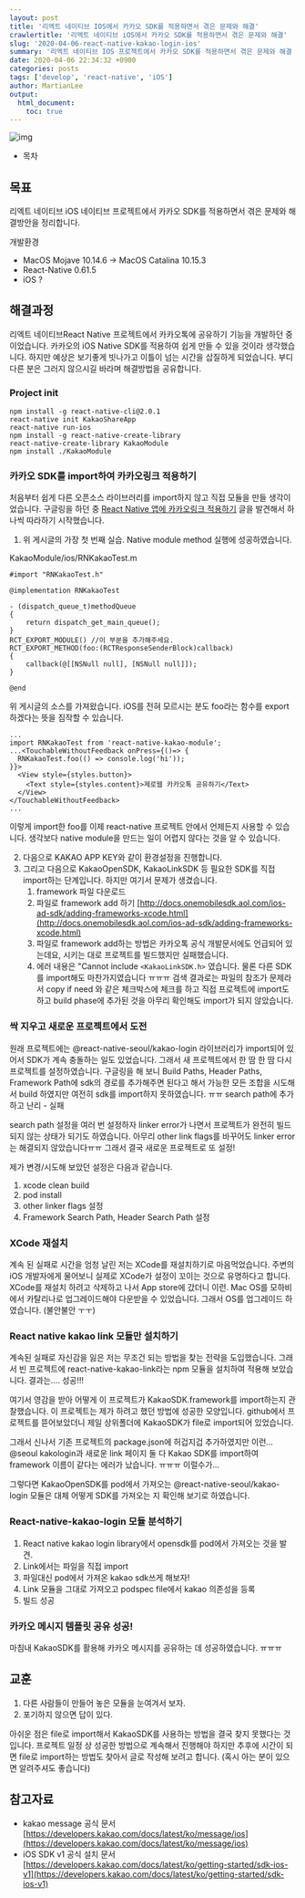 ```yaml
---
layout: post
title: '리엑트 네이티브 IOS에서 카카오 SDK를 적용하면서 겪은 문제와 해결'
crawlertitle: '리엑트 네이티브 iOS에서 카카오 SDK를 적용하면서 겪은 문제와 해결'
slug: '2020-04-06-react-native-kakao-login-ios'
summary: '리엑트 네이티브 IOS 프로젝트에서 카카오 SDK를 적용하면서 겪은 문제와 해결 방법을 알아봅니다.'
date: 2020-04-06 22:34:32 +0900
categories: posts
tags: ['develop', 'react-native', 'iOS']
author: MartianLee
output:
  html_document:
    toc: true
---
```


![img](../images/200406_react-native-kakao-login/0.jpg)

- 목차

## 목표

리엑트 네이티브 iOS 네이티브 프로젝트에서 카카오 SDK를 적용하면서 겪은 문제와 해결방안을 정리합니다.

개발환경

- MacOS Mojave 10.14.6 -> MacOS Catalina 10.15.3
- React-Native 0.61.5
- iOS ?

## 해결과정

리엑트 네이티브React Native 프로젝트에서 카카오톡에 공유하기 기능을 개발하던 중이었습니다. 카카오의 iOS Native SDK를 적용하여 쉽게 만들 수 있을 것이라 생각했습니다.
하지만 예상은 보기좋게 빗나가고 이틀이 넘는 시간을 삽질하게 되었습니다. 부디 다른 분은 그러지 않으시길 바라며 해결방법을 공유합니다.

### Project init

```
npm install -g react-native-cli@2.0.1
react-native init KakaoShareApp
react-native run-ios
npm install -g react-native-create-library
react-native-create-library KakaoModule
npm install ./KakaoModule
```

### 카카오 SDK를 import하여 카카오링크 적용하기

처음부터 쉽게 다른 오픈소스 라이브러리를 import하지 않고 직접 모듈을 만들 생각이었습니다. 구글링을 하던 중 [React Native 앱에 카카오링크 적용하기](https://medium.com/@zeroweb.tech/react-native-앱에-카카오링크-적용하기-d170d31b780b) 글을 발견해서 하나씩 따라하기 시작했습니다.

1. 위 게시글의 가장 첫 번째 실습. Native module method 실행에 성공하였습니다.

KakaoModule/ios/RNKakaoTest.m

```
#import "RNKakaoTest.h"

@implementation RNKakaoTest

- (dispatch_queue_t)methodQueue
{
    return dispatch_get_main_queue();
}
RCT_EXPORT_MODULE() //이 부분을 추가해주세요.
RCT_EXPORT_METHOD(foo:(RCTResponseSenderBlock)callback)
{
    callback(@[[NSNull null], [NSNull null]]);
}

@end
```

위 게시글의 소스를 가져왔습니다. iOS를 전혀 모르시는 분도 foo라는 함수를 export하겠다는 뜻을 짐작할 수 있습니다.

```
...
import RNKakaoTest from 'react-native-kakao-module';
...<TouchableWithoutFeedback onPress={()=> {
  RNKakaoTest.foo(() => console.log('hi'));
}}>
  <View style={styles.button}>
    <Text style={styles.content}>제로웹 카카오톡 공유하기</Text>
  </View>
</TouchableWithoutFeedback>
...
```

이렇게 import한 foo를 이제 react-native 프로젝트 안에서 언제든지 사용할 수 있습니다.
생각보다 native module을 만드는 일이 어렵지 않다는 것을 알 수 있습니다.

2. 다음으로 KAKAO APP KEY와 같이 환경설정을 진행합니다.
3. 그리고 다음으로 KakaoOpenSDK, KakaoLinkSDK 등 필요한 SDK를 직접 import하는 단계입니다. 하지만 여기서 문제가 생겼습니다.
   1. framework 파일 다운로드
   2. 파일로 framework add 하기 [http://docs.onemobilesdk.aol.com/ios-ad-sdk/adding-frameworks-xcode.html](http://docs.onemobilesdk.aol.com/ios-ad-sdk/adding-frameworks-xcode.html)
   3. 파일로 framework add하는 방법은 카카오톡 공식 개발문서에도 언급되어 있는데요, 시키는 대로 프로젝트를 빌드했지만 실패했습니다.
   4. 에러 내용은 "Cannot include `<KakaoLinkSDK.h>` 였습니다. 물론 다른 SDK를 import해도 마찬가지였습니다 ㅠㅠㅠ
      검색 결과로는 파일의 참조가 문제라서 copy if need 와 같은 체크박스에 체크를 하고 직접 프로젝트에 import도 하고 build phase에 추가된 것을 아무리 확인해도 import가 되지 않았습니다.

### 싹 지우고 새로운 프로젝트에서 도전

원래 프로젝트에는 @react-native-seoul/kakao-login 라이브러리가 import되어 있어서 SDK가 계속 충돌하는 일도 있었습니다. 그래서 새 프로젝트에서 한 땀 한 땀 다시 프로젝트를 설정하였습니다. 구글링을 해 보니 Build Paths, Header Paths, Framework Path에 sdk의 경로를 추가해주면 된다고 해서 가능한 모든 조합을 시도해서 build 하였지만 여전히 sdk를 import하지 못하였습니다. ㅠㅠ
search path에 추가하고 난리 - 실패

search path 설정을 여러 번 설정하자 linker error가 나면서 프로젝트가 완전히 빌드되지 않는 상태가 되기도 하였습니다. 아무리 other link flags를 바꾸어도 linker error는 해결되지 않았습니다ㅠㅠ 그래서 결국 새로운 프로젝트로 또 설정!

제가 변경/시도해 보았던 설정은 다음과 같습니다.

1. xcode clean build
2. pod install
3. other linker flags 설정
4. Framework Search Path, Header Search Path 설정

### XCode 재설치

계속 된 실패로 시간을 엄청 날린 저는 XCode를 재설치하기로 마음먹었습니다. 주변의 iOS 개발자에게 물어보니 실제로 XCode가 설정이 꼬이는 것으로 유명하다고 합니다. XCode를 재설치 하려고 삭제하고 나서 App store에 갔더니 이런. Mac OS를 모하비에서 카탈리나로 업그레이드해야 다운받을 수 있었습니다. 그래서 OS를 업그레이드 하였습니다. (불안불안 ㅜㅜ)

### React native kakao link 모듈만 설치하기

계속된 실패로 자신감을 잃은 저는 무조건 되는 방법을 찾는 전략을 도입했습니다. 그래서 빈 프로젝트에 react-native-kakao-link라는 npm 모듈을 설치하여 적용해 보았습니다. 결과는.... 성공!!!

여기서 영감을 받아 어떻게 이 프로젝트가 KakaoSDK.framework를 import하는지 관찰했습니다. 이 프로젝트는 제가 하려고 했던 방법에 성공한 모양입니다. github에서 프로젝트를 뜯어보았더니 제일 상위폴더에 KakaoSDK가 file로 import되어 있었습니다.

그래서 신나서 기존 프로젝트의 package.json에 허겁지겁 추가하였지만 이런... @seoul kakologin과 새로운 link 페이지 둘 다 Kakao SDK를 import하여 framework 이름이 같다는 에러가 났습니다. ㅠㅠㅠ 이럴수가...

그렇다면 KakaoOpenSDK를 pod에서 가져오는 @react-native-seoul/kakao-login 모듈은 대체 어떻게 SDK를 가져오는 지 확인해 보기로 하였습니다.

### React-native-kakao-login 모듈 분석하기

1. React native kakao login library에서 opensdk를 pod에서 가져오는 것을 발견.
2. Link에서는 파일을 직접 import
3. 파일대신 pod에서 가져온 kakao sdk쓰게 해보자!
4. Link 모듈을 그대로 가져오고 podspec file에서 kakao 의존성을 등록
5. 빌드 성공

### 카카오 메시지 템플릿 공유 성공!

마침내 KakaoSDK를 활용해 카카오 메시지를 공유하는 데 성공하였습니다. ㅠㅠㅠ

## 교훈

1. 다른 사람들이 만들어 놓은 모듈을 눈여겨서 보자.
2. 포기하지 않으면 답이 있다.

아쉬운 점은 file로 import해서 KakaoSDK를 사용하는 방법을 결국 찾지 못했다는 것입니다. 프로젝트 일정 상 성공한 방법으로 계속해서 진행해야 하지만 추후에 시간이 되면 file로 import하는 방법도 찾아서 글로 작성해 보려고 합니다. (혹시 아는 분이 있으면 알려주셔도 좋습니다)

## 참고자료

- kakao message 공식 문서 [https://developers.kakao.com/docs/latest/ko/message/ios](https://developers.kakao.com/docs/latest/ko/message/ios)
- iOS SDK v1 공식 설치 문서 [https://developers.kakao.com/docs/latest/ko/getting-started/sdk-ios-v1](https://developers.kakao.com/docs/latest/ko/getting-started/sdk-ios-v1)
